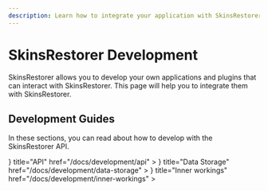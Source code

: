 ```yaml
---
description: Learn how to integrate your application with SkinsRestorer.
---
```



# SkinsRestorer Development

SkinsRestorer allows you to develop your own applications and plugins that can interact with SkinsRestorer.
This page will help you to integrate them with SkinsRestorer.

## Development Guides

In these sections, you can read about how to develop with the SkinsRestorer API.

<Cards>
  <Card
    icon={
      <CommandLineIcon />
    }
    title="API"
    href="/docs/development/api"
  >
  </Card>
  <Card
    icon={
      <CircleStackIcon />
    }
    title="Data Storage"
    href="/docs/development/data-storage"
  >
  </Card>
  <Card
    icon={
      <Cog6ToothIcon />
    }
    title="Inner workings"
    href="/docs/development/inner-workings"
  >
  </Card>
</Cards>
